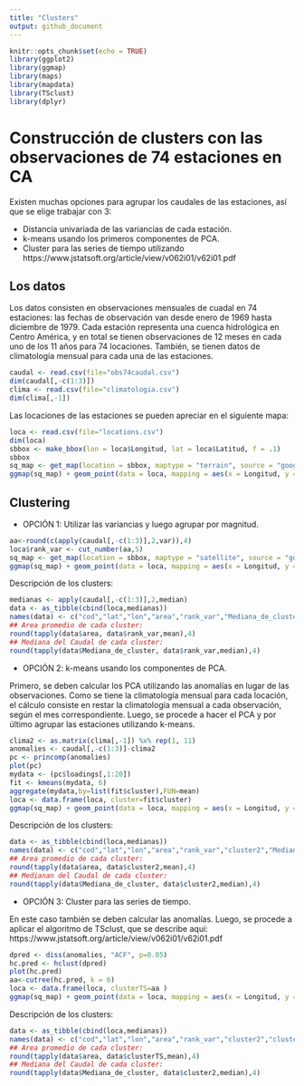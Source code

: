 ```yaml
---
title: "Clusters"
output: github_document
---
```


```r
knitr::opts_chunk$set(echo = TRUE)
library(ggplot2)
library(ggmap)
library(maps)
library(mapdata)
library(TSclust)
library(dplyr)
```

# Construcción de clusters con las observaciones de 74 estaciones en CA

Existen muchas opciones para agrupar los caudales de las estaciones, así que se elige trabajar con 3:

* Distancia univariada de las variancias de cada estación.
* k-means usando los primeros componentes de PCA. 
* Cluster para las series de tiempo utilizando https://www.jstatsoft.org/article/view/v062i01/v62i01.pdf


## Los datos

Los datos consisten en observaciones mensuales de cuadal en 74 estaciones: las fechas de observación van desde enero de 1969 hasta diciembre de 1979. Cada estación representa una cuenca hidrológica en Centro América, y en total se tienen observaciones de 12 meses en cada uno de los 11 años para 74 locaciones. También, se tienen datos de climatología mensual para cada una de las estaciones. 

```r
caudal <- read.csv(file="obs74caudal.csv")
dim(caudal[,-c(1:3)])
clima <- read.csv(file="climatologia.csv")
dim(clima[,-1])
```

Las locaciones de las estaciones se pueden apreciar en el siguiente mapa:

```r
loca <- read.csv(file="locations.csv")
dim(loca)
sbbox <- make_bbox(lon = loca$Longitud, lat = loca$Latitud, f = .1)
sbbox
sq_map <- get_map(location = sbbox, maptype = "terrain", source = "google")
ggmap(sq_map) + geom_point(data = loca, mapping = aes(x = Longitud, y = Latitud), color = "red")
```


## Clustering

* OPCIÓN 1: Utilizar las variancias y luego agrupar por magnitud.

```r
aa<-round(c(apply(caudal[,-c(1:3)],2,var)),4)
loca$rank_var <- cut_number(aa,5)
sq_map <- get_map(location = sbbox, maptype = "satellite", source = "google")
ggmap(sq_map) + geom_point(data = loca, mapping = aes(x = Longitud, y = Latitud, colour=rank_var))
```

Descripción de los clusters:

```r
medianas <- apply(caudal[,-c(1:3)],2,median)
data <- as_tibble(cbind(loca,medianas))
names(data) <- c("cod","lat","lon","area","rank_var","Mediana_de_cluster")
## Area promedio de cada cluster:
round(tapply(data$area, data$rank_var,mean),4)
## Mediana del Caudal de cada cluster:                                         
round(tapply(data$Mediana_de_cluster, data$rank_var,median),4)
```


* OPCIÓN 2: k-means usando los componentes de PCA. 

Primero, se deben calcular los PCA utilizando las anomalías en lugar de las observaciones. Como se tiene la climatología mensual para cada locación, el cálculo consiste en restar la climatología mensual a cada observación, según el mes correspondiente. Luego, se procede a hacer el PCA y por último agrupar las estaciones utilizando k-means.

```r
clima2 <- as.matrix(clima[,-1]) %x% rep(1, 11)
anomalies <- caudal[,-c(1:3)]-clima2
pc <- princomp(anomalies)
plot(pc)
mydata <- (pc$loadings[,1:20])
fit <- kmeans(mydata, 6) 
aggregate(mydata,by=list(fit$cluster),FUN=mean)
loca <- data.frame(loca, cluster=fit$cluster)
ggmap(sq_map) + geom_point(data = loca, mapping = aes(x = Longitud, y = Latitud, colour=as.character(cluster)))
```

Descripción de los clusters:

```r
data <- as_tibble(cbind(loca,medianas))
names(data) <- c("cod","lat","lon","area","rank_var","cluster2","Mediana_de_cluster")
## Area promedio de cada cluster:
round(tapply(data$area, data$cluster2,mean),4)
## Medianan del Caudal de cada cluster:                                         
round(tapply(data$Mediana_de_cluster, data$cluster2,median),4)
```


* OPCIÓN 3: Cluster para las series de tiempo.

En este caso también se deben calcular las anomalías. Luego, se procede a aplicar el algoritmo de TSclust, que se describe aquí: https://www.jstatsoft.org/article/view/v062i01/v62i01.pdf 

```r
dpred <- diss(anomalies, "ACF", p=0.05)
hc.pred <- hclust(dpred)
plot(hc.pred)
aa<-cutree(hc.pred, k = 6)
loca <- data.frame(loca, clusterTS=aa )
ggmap(sq_map) + geom_point(data = loca, mapping = aes(x = Longitud, y = Latitud, colour=as.character(clusterTS)))
```


Descripción de los clusters:

```r
data <- as_tibble(cbind(loca,medianas))
names(data) <- c("cod","lat","lon","area","rank_var","cluster2","clusterTS", "Mediana_de_cluster")
## Area promedio de cada cluster:
round(tapply(data$area, data$clusterTS,mean),4)
## Mediana del Caudal de cada cluster:                                         
round(tapply(data$Mediana_de_cluster, data$cluster2,median),4)
```